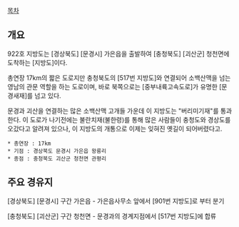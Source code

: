 [[목차]]
== 개요 ==
922호 지방도는 [경상북도] [문경시] 가은읍을 출발하여 [충청북도] [괴산군] 청천면에 도착하는 [지방도]이다. 

총연장 17km의 짧은 도로지만 충청북도의 [517번 지방도]와 연결되어 소백산맥을 넘는 영남의 관문 역할을 하는 도로이며, 바로 북쪽으로는 [중부내륙고속도로]가 유명한 [문경새재]를 넘고 있다.

문경과 괴산을 연결하는 많은 소백산맥 고개들 가운데 이 지방도는 "버리미기재"를 통과한다. 이 도로가 나기전에는 불란치재(불한령)를 통해 많은 사람들이 충청도와 경상도를 오갔다고 알려져 있으나, 이 지방도의 개통으로 이제는 잊혀진 옛길이 되어버렸다고.

 * 총연장 : 17km 
 * 기점 : 경상북도 문경시 가은읍 왕릉리 
 * 종점 : 충청북도 괴산군 청천면 관평리

== 주요 경유지 ==
[경상북도] [문경시] 구간
가은읍 - 가은읍사무소 앞에서 [901번 지방도]로 부터 분기

[충청북도] [괴산군] 구간
청천면 - 문경과의 경계지점에서 [517번 지방도]에 합류 
